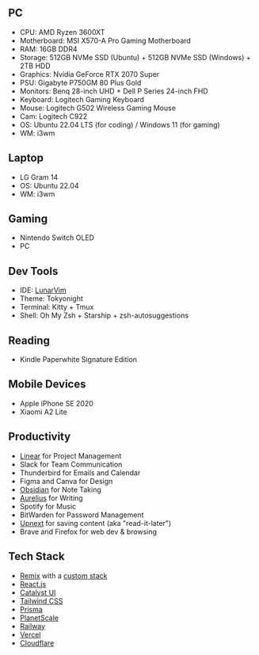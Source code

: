 ## PC

-   CPU: AMD Ryzen 3600XT
-   Motherboard: MSI X570-A Pro Gaming Motherboard
-   RAM: 16GB DDR4
-   Storage: 512GB NVMe SSD (Ubuntu) + 512GB NVMe SSD (Windows) + 2TB HDD
-   Graphics: Nvidia GeForce RTX 2070 Super
-   PSU: Gigabyte P750GM 80 Plus Gold
-   Monitors: Benq 28-inch UHD + Dell P Series 24-inch FHD
-   Keyboard: Logitech Gaming Keyboard
-   Mouse: Logitech G502 Wireless Gaming Mouse
-   Cam: Logitech C922
-   OS: Ubuntu 22.04 LTS (for coding) / Windows 11 (for gaming)
-   WM: i3wm

## Laptop

-   LG Gram 14
-   OS: Ubuntu 22.04
-   WM: i3wm

## Gaming

-   Nintendo Switch OLED
-   PC

## Dev Tools

-   IDE: [LunarVim](https://lunarvim.org/)
-   Theme: Tokyonight
-   Terminal: Kitty + Tmux
-   Shell: Oh My Zsh + Starship + zsh-autosuggestions

## Reading

-   Kindle Paperwhite Signature Edition

## Mobile Devices

-   Apple iPhone SE 2020
-   Xiaomi A2 Lite

## Productivity

-   [Linear](https://linear.app/) for Project Management
-   Slack for Team Communication
-   Thunderbird for Emails and Calendar
-   Figma and Canva for Design
-   [Obsidian](https://obsidian.md/) for Note Taking
-   [Aurelius](https://aurelius.ink/) for Writing
-   Spotify for Music
-   BitWarden for Password Management
-   [Upnext](https://getupnext.com) for saving content (aka "read-it-later")
-   Brave and Firefox for web dev & browsing

## Tech Stack

-   [Remix](https://remix.run/) with a [custom stack](https://github.com/i4o-oss/synthwave-stack)
-   [React.js](https://react.dev/)
-   [Catalyst UI](https://catalyst-ui.com/)
-   [Tailwind CSS](https://tailwindcss.com/)
-   [Prisma](https://prisma.io/)
-   [PlanetScale](https://planetscale.com/)
-   [Railway](https://railway.app/)
-   [Vercel](https://vercel.com/)
-   [Cloudflare](https://cloudflare.com/)

